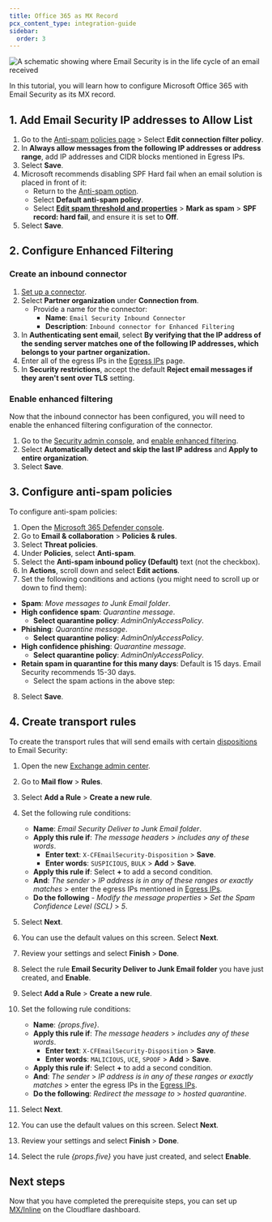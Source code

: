 ```yaml
---
title: Office 365 as MX Record
pcx_content_type: integration-guide
sidebar:
  order: 3
---
```



![A schematic showing where Email Security is in the life cycle of an email received](src/assets/email-security/Email_Security_O365_MXInline.png)

In this tutorial, you will learn how to configure Microsoft Office 365 with Email Security as its MX record. 

## 1. Add Email Security IP addresses to Allow List

1. Go to the [Anti-spam policies page](https://security.microsoft.com/antispam) > Select **Edit connection filter policy**.
2. In **Always allow messages from the following IP addresses or address range**, add IP addresses and CIDR blocks mentioned in Egress IPs.
3. Select **Save**.
4. Microsoft recommends disabling SPF Hard fail when an email solution is placed in front of it:
    - Return to the [Anti-spam option](https://security.microsoft.com/antispam).
    - Select **Default anti-spam policy**.
    - Select **[Edit spam threshold and properties](https://learn.microsoft.com/en-us/defender-office-365/anti-spam-bulk-complaint-level-bcl-about)** > **Mark as spam** > **SPF record: hard fail**, and ensure it is set to **Off**.
5. Select **Save**.

## 2. Configure Enhanced Filtering

### Create an inbound connector

1. [Set up a connector](https://learn.microsoft.com/en-us/exchange/mail-flow-best-practices/use-connectors-to-configure-mail-flow/set-up-connectors-to-route-mail#1-set-up-a-connector-from-your-email-server-to-microsoft-365-or-office-365). 
2. Select **Partner organization** under **Connection from**.
    - Provide a name for the connector:
        - **Name**: ```Email Security Inbound Connector```
        - **Description**: ```Inbound connector for Enhanced Filtering```
3. In **Authenticating sent email**, select **By verifying that the IP address of the sending server matches one of the following IP addresses, which belongs to your partner organization.**
4. Enter all of the egress IPs in the [Egress IPs](/cloudflare-one/email-security/setup/pre-delivery-deployment/egress-ips/) page.
5. In **Security restrictions**, accept the default **Reject email messages if they aren't sent over TLS** setting.

### Enable enhanced filtering

Now that the inbound connector has been configured, you will need to enable the enhanced filtering configuration of the connector.

1. Go to the [Security admin console](https://security.microsoft.com/homepage), and [enable enhanced filtering](https://learn.microsoft.com/en-us/exchange/mail-flow-best-practices/use-connectors-to-configure-mail-flow/enhanced-filtering-for-connectors#use-the-microsoft-defender-portal-to-configure-enhanced-filtering-for-connectors-on-an-inbound-connector).
2. Select **Automatically detect and skip the last IP address** and **Apply to entire organization**.
3. Select **Save**.

## 3. Configure anti-spam policies

To configure anti-spam policies:

1. Open the [Microsoft 365 Defender console](https://security.microsoft.com/).
2. Go to **Email & collaboration** > **Policies & rules**.
3. Select **Threat policies**.
4. Under **Policies**, select **Anti-spam**.
5. Select the **Anti-spam inbound policy (Default)** text (not the checkbox).
6. In **Actions**, scroll down and select **Edit actions**.
7. Set the following conditions and actions (you might need to scroll up or down to find them):
- **Spam**: *Move messages to Junk Email folder*.
- **High confidence spam**: *Quarantine message*.
  - **Select quarantine policy**: _AdminOnlyAccessPolicy_.
- **Phishing**: *Quarantine message*.
  - **Select quarantine policy**: _AdminOnlyAccessPolicy_.
- **High confidence phishing**: *Quarantine message*.
  - **Select quarantine policy**: _AdminOnlyAccessPolicy_.
- **Retain spam in quarantine for this many days**: Default is 15 days. Email Security recommends 15-30 days.
  - Select the spam actions in the above step:
8. Select **Save**.

## 4. Create transport rules

To create the transport rules that will send emails with certain [dispositions](/cloudflare-one/email-security/reference/dispositions-and-attributes/#dispositions) to Email Security:

1. Open the new [Exchange admin center](https://admin.exchange.microsoft.com/#/homepage).
2. Go to **Mail flow** > **Rules**.
3. Select **Add a Rule** > **Create a new rule**.
4. Set the following rule conditions:

   - **Name**: _Email Security Deliver to Junk Email folder_.
   - **Apply this rule if**: *The message headers* > *includes any of these words*.
     - **Enter text**: `X-CFEmailSecurity-Disposition` > **Save**.
     - **Enter words**: ```SUSPICIOUS```, ```BULK``` > **Add** > **Save**.
   - **Apply this rule if**: Select **+** to add a second condition.
   - **And**: *The sender* > *IP address is in any of these ranges or exactly matches* > enter the egress IPs mentioned in <a href="/cloudflare-one/email-security/setup/pre-delivery-deployment/egress-ips/" target="_blank">Egress IPs</a>.
   - **Do the following** - _Modify the message properties_ > _Set the Spam Confidence Level (SCL)_ > _5_.

5. Select **Next**.
6. You can use the default values on this screen. Select **Next**.
7. Review your settings and select **Finish** > **Done**.
8. Select the rule **Email Security Deliver to Junk Email folder** you have just created, and **Enable**.
9. Select **Add a Rule** > **Create a new rule**.
10. Set the following rule conditions:

    - **Name**: *{props.five}*.
    - **Apply this rule if**: *The message headers* > *includes any of these words*.
      - **Enter text**: `X-CFEmailSecurity-Disposition` > **Save**.
      - **Enter words**: `MALICIOUS`, `UCE`, `SPOOF` > **Add** > **Save**.
    - **Apply this rule if**: Select **+** to add a second condition.
    - **And**: *The sender* > *IP address is in any of these ranges or exactly matches* > enter the egress IPs in the <a href="/cloudflare-one/email-security/setup/pre-delivery-deployment/egress-ips/" target="_blank">Egress IPs</a>.
    - **Do the following**: _Redirect the message to_ > _hosted quarantine_.
11. Select **Next**.
12. You can use the default values on this screen. Select **Next**.
13. Review your settings and select **Finish** > **Done**.
14. Select the rule *{props.five}* you have just created, and select **Enable**.

## Next steps

Now that you have completed the prerequisite steps, you can set up [MX/Inline](/cloudflare-one/email-security/setup/pre-delivery-deployment/mx-inline-deployment-setup/) on the Cloudflare dashboard.